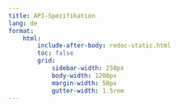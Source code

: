 ```yaml
---
title: API-Spezifikation
lang: de
format:
    html:
        include-after-body: redoc-static.html
        toc: false
        grid:
            sidebar-width: 250px
            body-width: 1200px
            margin-width: 50px
            gutter-width: 1.5rem
---
```




